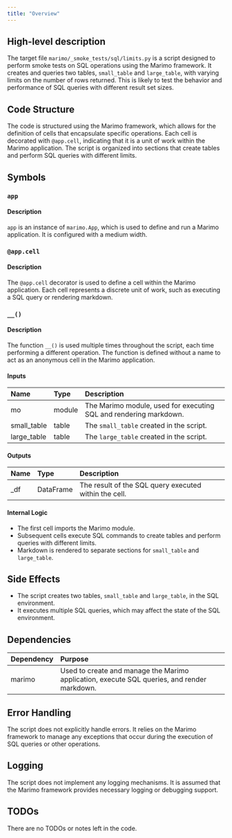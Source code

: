 ```yaml
---
title: "Overview"
---
```


## High-level description
The target file `marimo/_smoke_tests/sql/limits.py` is a script designed to perform smoke tests on SQL operations using the Marimo framework. It creates and queries two tables, `small_table` and `large_table`, with varying limits on the number of rows returned. This is likely to test the behavior and performance of SQL queries with different result set sizes.

## Code Structure
The code is structured using the Marimo framework, which allows for the definition of cells that encapsulate specific operations. Each cell is decorated with `@app.cell`, indicating that it is a unit of work within the Marimo application. The script is organized into sections that create tables and perform SQL queries with different limits.

## Symbols

### `app`
#### Description
`app` is an instance of `marimo.App`, which is used to define and run a Marimo application. It is configured with a medium width.

### `@app.cell`
#### Description
The `@app.cell` decorator is used to define a cell within the Marimo application. Each cell represents a discrete unit of work, such as executing a SQL query or rendering markdown.

### `__()`
#### Description
The function `__()` is used multiple times throughout the script, each time performing a different operation. The function is defined without a name to act as an anonymous cell in the Marimo application.

#### Inputs
| Name | Type | Description |
|:-----|:-----|:------------|
| mo | module | The Marimo module, used for executing SQL and rendering markdown. |
| small_table | table | The `small_table` created in the script. |
| large_table | table | The `large_table` created in the script. |

#### Outputs
| Name | Type | Description |
|:-----|:-----|:------------|
| _df | DataFrame | The result of the SQL query executed within the cell. |

#### Internal Logic
- The first cell imports the Marimo module.
- Subsequent cells execute SQL commands to create tables and perform queries with different limits.
- Markdown is rendered to separate sections for `small_table` and `large_table`.

## Side Effects
- The script creates two tables, `small_table` and `large_table`, in the SQL environment.
- It executes multiple SQL queries, which may affect the state of the SQL environment.

## Dependencies
| Dependency | Purpose |
|:-----------|:--------|
| marimo | Used to create and manage the Marimo application, execute SQL queries, and render markdown. |

## Error Handling
The script does not explicitly handle errors. It relies on the Marimo framework to manage any exceptions that occur during the execution of SQL queries or other operations.

## Logging
The script does not implement any logging mechanisms. It is assumed that the Marimo framework provides necessary logging or debugging support.

## TODOs
There are no TODOs or notes left in the code.